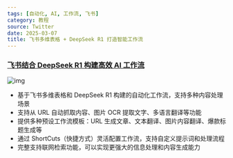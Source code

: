 ```yaml
---
tags: [自动化, AI, 工作流, 飞书]
category: 教程
source: Twitter
date: 2025-03-07
title: 飞书多维表格 + DeepSeek R1 打造智能工作流
---
```


### [飞书结合 DeepSeek R1 构建高效 AI 工作流](https://twitter-thread.com/t/1894751532458873265)

![img](https://img.mengpeng.tech/i/2025/03/07/67ca7f02c9db8.webp)

-   基于飞书多维表格和 DeepSeek R1 构建的自动化工作流，支持多种内容处理场景
-   支持从 URL 自动抓取内容、图片 OCR 提取文字、多语言翻译等功能
-   提供多种预设工作流模板：URL 生成文章、文本翻译、图片内容翻译、爆款标题生成等
-   通过 ShortCuts（快捷方式）灵活配置工作流，支持自定义提示词和处理流程
-   完整支持联网检索功能，可以实现更强大的信息处理和内容生成能力
